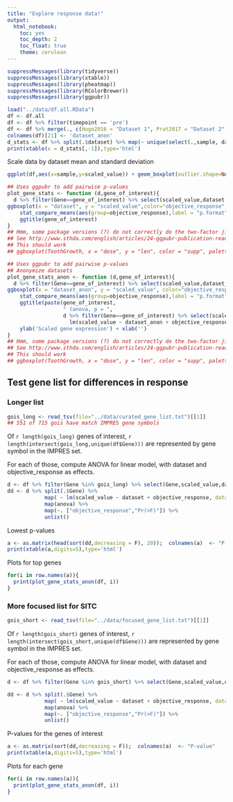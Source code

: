 ```yaml
---
title: "Explore response data!"
output: 
  html_notebook:
    toc: yes
    toc_depth: 2
    toc_float: true
    theme: cerulean
---
```


```r
suppressMessages(library(tidyverse))
suppressMessages(library(xtable))
suppressMessages(library(pheatmap))
suppressMessages(library(RColorBrewer))
suppressMessages(library(ggpubr))
```

```r
load("../data/df.all.RData")
df <- df.all
df <- df %>% filter(timepoint == 'pre')
df <- df %>% merge(., c(Hugo2016 = "Dataset 1", Prat2017 = "Dataset 2", Riaz2017 = "Dataset 3", TCGA = "Dataset 4", VanAllen2015 = "Dataset 5"), by.x = 'dataset', by.y = 'row.names', all.x = T)
colnames(df)[21] <- 'dataset_anon'
d_stats <- df %>% split(.$dataset) %>% map(~ unique(select(.,sample, dataset, treatment, dataset_anon))) %>% map(~ cbind(unique(select(., dataset, treatment, dataset_anon)), samples = dim(.)[1])) %>% do.call(rbind,.) 
print(xtable(x = d_stats[,-1]),type='html')
```


Scale data by dataset mean and standard deviation

```r
ggplot(df,aes(x=sample,y=scaled_value)) + geom_boxplot(outlier.shape=NA) + theme_classic()
```

```r
## Uses ggpubr to add pairwise p-values
plot_gene_stats <- function (d,gene_of_interest){
  d %>% filter(Gene==gene_of_interest) %>% select(scaled_value,dataset,objective_response) %>% .[complete.cases(.),] %>% 
ggboxplot(x = "dataset", y = "scaled_value",color="objective_response",add = "jitter") + 
    stat_compare_means(aes(group=objective_response),label = "p.format",method = "t.test") +
    ggtitle(gene_of_interest)
}
## Hmm, some package versions (?) do not correctly do the two-factor jitter
## See http://www.sthda.com/english/articles/24-ggpubr-publication-ready-plots/76-add-p-values-and-significance-levels-to-ggplots/
## This should work
## ggboxplot(ToothGrowth, x = "dose", y = "len", color = "supp", palette = "jco",add = "jitter")
```

```r
## Uses ggpubr to add pairwise p-values
## Anonymize datasets
plot_gene_stats_anon <- function (d,gene_of_interest){
  d %>% filter(Gene==gene_of_interest) %>% select(scaled_value,dataset_anon,objective_response) %>% .[complete.cases(.),] %>% 
ggboxplot(x = "dataset_anon", y = "scaled_value", color="objective_response", add = "jitter") + 
    stat_compare_means(aes(group=objective_response),label = "p.format", method = "t.test") +
    ggtitle(paste(gene_of_interest, 
                  " (anova, p = ", 
                  d %>% filter(Gene==gene_of_interest) %>% select(scaled_value,dataset_anon,objective_response) %>% .[complete.cases(.),] %>% 
                    lm(scaled_value ~ dataset_anon + objective_response, data=.) %>% anova() %>% data.frame() %>% .[2,5] %>% round(5), ")", sep = "")) +
    ylab('Scaled gene expression') + xlab('')
}
## Hmm, some package versions (?) do not correctly do the two-factor jitter
## See http://www.sthda.com/english/articles/24-ggpubr-publication-ready-plots/76-add-p-values-and-significance-levels-to-ggplots/
## This should work
## ggboxplot(ToothGrowth, x = "dose", y = "len", color = "supp", palette = "jco",add = "jitter")
```

## Test gene list for differences in response
### Longer list 

```r
gois_long <- read_tsv(file="../data/curated_gene_list.txt")[[1]]
## 551 of 715 gois have match IMPRES gene symbols
```
Of `r length(gois_long)` genes of interest, `r length(intersect(gois_long,unique(df$Gene)))` are represented by gene symbol in the IMPRES set.

For each of those, compute ANOVA for linear model, with dataset and objective_response as effects.

```r
d <- df %>% filter(Gene %in% gois_long) %>% select(Gene,scaled_value,dataset,objective_response) %>% .[complete.cases(.),] 
dd <- d %>% split(.$Gene) %>%
            map( ~ lm(scaled_value ~ dataset + objective_response, data=.)) %>%
            map(anova) %>%
            map(~. ["objective_response","Pr(>F)"]) %>%
            unlist()

```

Lowest p-values

```r
a <- as.matrix(head(sort(dd,decreasing = F), 20));  colnames(a)  <- "P-value"
print(xtable(a,digits=5),type='html')
```

Plots for top genes

```r
for(i in row.names(a)){
  print(plot_gene_stats_anon(df, i))
}
```

### More focused list for SITC

```r
gois_short <- read_tsv(file="../data/focused_gene_list.txt")[[1]]
```

Of `r length(gois_short)` genes of interest, `r length(intersect(gois_short,unique(df$Gene)))` are represented by gene symbol in the IMPRES set.

For each of those, compute ANOVA for linear model, with dataset and objective_response as effects.

```r
d <- df %>% filter(Gene %in% gois_short) %>% select(Gene,scaled_value,dataset,objective_response) %>% .[complete.cases(.),] 

dd <- d %>% split(.$Gene) %>%
            map( ~ lm(scaled_value ~ dataset + objective_response, data=.)) %>%
            map(anova) %>%
            map(~. ["objective_response","Pr(>F)"]) %>%
            unlist()

```

P-values for the genes of interest
```r
a <- as.matrix(sort(dd,decreasing = F));  colnames(a)  <- "P-value"
print(xtable(a,digits=5),type='html')
```

Plots for each gene
```r
for(i in row.names(a)){
  print(plot_gene_stats_anon(df, i))
}
```
